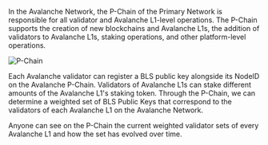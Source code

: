 In the Avalanche Network, the P-Chain of the Primary Network is responsible for all validator and Avalanche L1-level operations. The P-Chain supports the creation of new blockchains and Avalanche L1s, the addition of validators to Avalanche L1s, staking operations, and other platform-level operations. 

<img src="/common-images/primary-network/p-chain.png" alt="P-Chain" />

Each Avalanche validator can register a BLS public key alongside its NodeID on the Avalanche P-Chain. Validators of Avalanche L1s can stake different amounts of the Avalanche L1's staking token. Through the P-Chain, we can determine a weighted set of BLS Public Keys that correspond to the validators of each Avalanche L1 on the Avalanche Network.

Anyone can see on the P-Chain the current weighted validator sets of every Avalanche L1 and how the set has evolved over time.